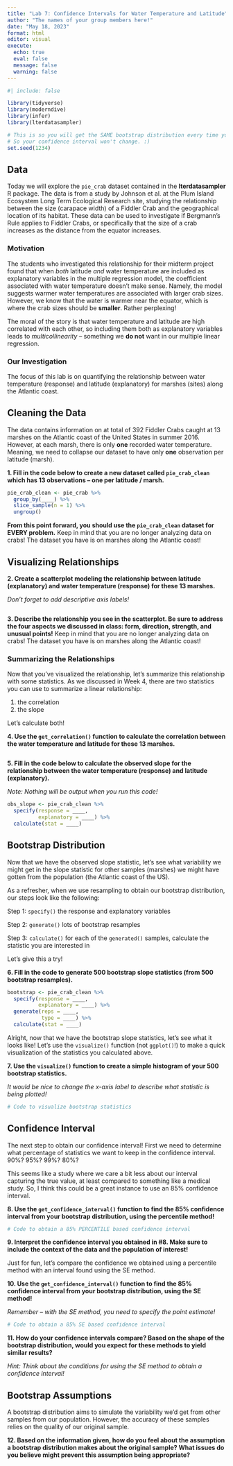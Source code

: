 ```yaml
---
title: "Lab 7: Confidence Intervals for Water Temperature and Latitude"
author: "The names of your group members here!"
date: "May 18, 2023"
format: html
editor: visual
execute: 
  echo: true
  eval: false
  message: false
  warning: false
---
```


```r
#| include: false

library(tidyverse)
library(moderndive)
library(infer)
library(lterdatasampler)

# This is so you will get the SAME bootstrap distribution every time you run your code
# So your confidence interval won't change. :) 
set.seed(1234)
```

## Data

Today we will explore the `pie_crab` dataset contained in the **lterdatasampler** R package. The data is from a study by Johnson et al. at the Plum Island Ecosystem Long Term Ecological Research site, studying the relationship between the size (carapace width) of a Fiddler Crab and the geographical location of its habitat. These data can be used to investigate if Bergmann's Rule applies to Fiddler Crabs, or specifically that the size of a crab increases as the distance from the equator increases.

### Motivation

The students who investigated this relationship for their midterm project found that when *both* latitude *and* water temperature are included as explanatory variables in the multiple regression model, the coefficient associated with water temperature doesn't make sense. Namely, the model suggests warmer water temperatures are associated with larger crab sizes. However, we know that the water is warmer near the equator, which is where the crab sizes should be **smaller**. Rather perplexing!

The moral of the story is that water temperature and latitude are high correlated with each other, so including them both as explanatory variables leads to *multicollinearity* -- something we **do not** want in our multiple linear regression.

### Our Investigation

The focus of this lab is on quantifying the relationship between water temperature (response) and latitude (explanatory) for marshes (sites) along the Atlantic coast.

## Cleaning the Data

The data contains information on at total of 392 Fiddler Crabs caught at 13 marshes on the Atlantic coast of the United States in summer 2016. However, at each marsh, there is only **one** recorded water temperature. Meaning, we need to collapse our dataset to have only **one** observation per latitude (marsh).

**1. Fill in the code below to create a new dataset called `pie_crab_clean` which has 13 observations -- one per latitude / marsh.**

```r
pie_crab_clean <- pie_crab %>% 
  group_by(____) %>% 
  slice_sample(n = 1) %>% 
  ungroup()
```

**From this point forward, you should use the `pie_crab_clean` dataset for EVERY problem.** Keep in mind that you are no longer analyzing data on crabs! The dataset you have is on marshes along the Atlantic coast!

## Visualizing Relationships

**2. Create a scatterplot modeling the relationship between latitude (explanatory) and water temperature (response) for these 13 marshes.**

*Don't forget to add descriptive axis labels!*

```r

  
```

**3. Describe the relationship you see in the scatterplot. Be sure to address the four aspects we discussed in class: form, direction, strength, and unusual points!** Keep in mind that you are no longer analyzing data on crabs! The dataset you have is on marshes along the Atlantic coast!

### Summarizing the Relationships

Now that you've visualized the relationship, let's summarize this relationship with some statistics. As we discussed in Week 4, there are two statistics you can use to summarize a linear relationship:

1.  the correlation
2.  the slope

Let's calculate both!

**4. Use the `get_correlation()` function to calculate the correlation between the water temperature and latitude for these 13 marshes.**

```r

```

**5. Fill in the code below to calculate the observed slope for the relationship between the water temperature (response) and latitude (explanatory).**

*Note: Nothing will be output when you run this code!*

```r
obs_slope <- pie_crab_clean %>% 
  specify(response = ____, 
          explanatory = ____) %>% 
  calculate(stat = ____)
```

## Bootstrap Distribution

Now that we have the observed slope statistic, let's see what variability we might get in the slope statistic for other samples (marshes) we might have gotten from the population (the Atlantic coast of the US).

As a refresher, when we use resampling to obtain our bootstrap distribution, our steps look like the following:

Step 1: `specify()` the response and explanatory variables

Step 2: `generate()` lots of bootstrap resamples

Step 3: `calculate()` for each of the `generated()` samples, calculate the statistic you are interested in

Let's give this a try!

**6. Fill in the code to generate 500 bootstrap slope statistics (from 500 bootstrap resamples).**

```r

bootstrap <- pie_crab_clean %>% 
  specify(response = ____, 
          explanatory = ____) %>% 
  generate(reps = ____, 
           type = ____) %>% 
  calculate(stat = ____)
```

Alright, now that we have the bootstrap slope statistics, let's see what it looks like! Let's use the `visualize()` function (not `ggplot()`!) to make a quick visualization of the statistics you calculated above.

**7. Use the `visualize()` function to create a simple histogram of your 500 bootstrap statistics.**

*It would be nice to change the x-axis label to describe what statistic is being plotted!*

```r
# Code to visualize bootstrap statistics

```

## Confidence Interval

The next step to obtain our confidence interval! First we need to determine what percentage of statistics we want to keep in the confidence interval. 90%? 95%? 99%? 80%?

This seems like a study where we care a bit less about our interval capturing the true value, at least compared to something like a medical study. So, I think this could be a great instance to use an 85% confidence interval.

**8. Use the `get_confidence_interval()` function to find the 85% confidence interval from your bootstrap distribution, using the percentile method!**

```r
# Code to obtain a 85% PERCENTILE based confidence interval


```

**9. Interpret the confidence interval you obtained in #8. Make sure to include the context of the data and the population of interest!**

Just for fun, let's compare the confidence we obtained using a percentile method with an interval found using the SE method.

**10. Use the `get_confidence_interval()` function to find the 85% confidence interval from your bootstrap distribution, using the SE method!**

*Remember -- with the SE method, you need to specify the point estimate!*

```r
# Code to obtain a 85% SE based confidence interval


```

**11. How do your confidence intervals compare? Based on the shape of the bootstrap distribution, would you expect for these methods to yield similar results?**

*Hint: Think about the conditions for using the SE method to obtain a confidence interval!*

## Bootstrap Assumptions

A bootstrap distribution aims to simulate the variability we'd get from other samples from our population. However, the accuracy of these samples relies on the quality of our original sample.

**12. Based on the information given, how do you feel about the assumption a bootstrap distribution makes about the original sample? What issues do you believe might prevent this assumption being appropriate?**
